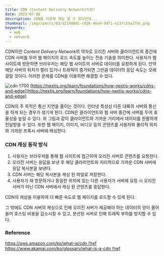 ```yaml
---
title: CDN (Content Delivery Network)이란?
date: 2023-07-28
description: CDN을 이용해 캐싱 할 수 있다던데...
thumbnail: /imgs/posts/03/d21d48d1-c026-46e9-9df1-e137c55a27dc.png
keywords:
  - web
  - network
---
```


CDN이란 *Content Delivery Network*의 약자로 오리진 서버와 클라이언트의 중간에 CDN 서버를 두어 웹 페이지의 로드 속도를 높이는 전송 기술을 의미한다.
사용자가 웹 사이트에 방문하면 브라우저는 해당 웹 사이트의 서버로 데이터를 요청하게 된다. 만약 해당 서버의 위치가 멀리 있거나 트래픽이 증가되면
그만큼 데이터의 응답 속도는 오래 걸릴 것이다. 이러한 문제를 CDN을 이용하면 해결할 수 있다.

![cdn !!700](/imgs/posts/03/d21d48d1-c026-46e9-9df1-e137c55a27dc.png)
[https://nextjs.org/learn/foundations/how-nextjs-works/cdns-and-edge](https://nextjs.org/learn/foundations/how-nextjs-works/cdns-and-edge)

CDN의 주 목적은 통신 지연을 줄이는 것이다. 인터넷 특성상 다른 대륙의 서버와 통신을 하게 되는 경우가 생기게 된다.
CDN은 클라이언트와 웹 서버 중간에 서버를 두어 효율성을 높일 수 있다. 위 그림과 같이 클라이언트와 가까운 거리에서 데이터를 원활하게 전달받을 수 있다.
또한 웹 페이지, 이미지, 비디오 등의 콘텐츠를 사용자와 물리적 위치와 가까운 프록시 서버에 캐싱한다.

### CDN 캐싱 동작 방식

1. 사용자는 브라우저를 통해 웹 사이트에 접근하여 오리진 서버로 콘텐츠를 요청한다.
2. 오리진 서버는 응답을 보낸 후 해당 클라이언트와 지리적으로 가까운 CDN 서버에 응답 복사본을 보낸다.
3. CDN 서버는 해당 복사본을 캐싱 된 파일로 저장한다.
4. 사용자가 재 방문하거나 동일한 위치에 있는 다른 사용자가 서버에 요청 시 오리진 서버가 아닌 CDN 서버에서 캐싱 된 콘텐츠를 응답한다.

CDN의 캐싱을 이용하여 더 빠른 속도로 웹 페이지를 로드할 수 있게 된다.

그 밖에도 CDN 서버의 캐싱으로 인해 오리진 서버가 제공해야 하는 데이터의 양이 줄어들어 호스팅 비용을 감소시킬 수 있고, 분산된 서버로 인해 트래픽 부하를 방지할 수 있다.

### Reference

[https://aws.amazon.com/ko/what-is/cdn !!ref](https://aws.amazon.com/ko/what-is/cdn)
[https://www.akamai.com/ko/glossary/what-is-a-cdn !!ref](https://www.akamai.com/ko/glossary/what-is-a-cdn)
